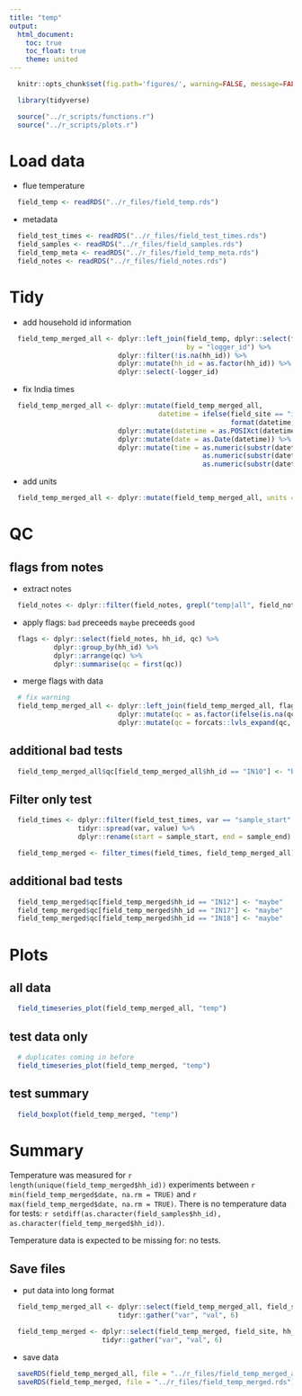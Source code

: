 ```yaml
---
title: "temp"
output:
  html_document:
    toc: true
    toc_float: true
    theme: united
---
```


```r
  knitr::opts_chunk$set(fig.path='figures/', warning=FALSE, message=FALSE, cache=TRUE)
```

```r
  library(tidyverse)
```

```r
  source("../r_scripts/functions.r")
  source("../r_scripts/plots.r")
```

# Load data

* flue temperature

```r
  field_temp <- readRDS("../r_files/field_temp.rds")
```

* metadata

```r
  field_test_times <- readRDS("../r_files/field_test_times.rds")
  field_samples <- readRDS("../r_files/field_samples.rds")
  field_temp_meta <- readRDS("../r_files/field_temp_meta.rds")
  field_notes <- readRDS("../r_files/field_notes.rds")
```

# Tidy

* add household id information

```r
  field_temp_merged_all <- dplyr::left_join(field_temp, dplyr::select(field_temp_meta, logger_id, hh_id, field_site),
                                            by = "logger_id") %>%
                           dplyr::filter(!is.na(hh_id)) %>%
                           dplyr::mutate(hh_id = as.factor(hh_id)) %>%  # should alaready be factor
                           dplyr::select(-logger_id)
```

* fix India times

```r
  field_temp_merged_all <- dplyr::mutate(field_temp_merged_all,
                                     datetime = ifelse(field_site == "india",
                                                       format(datetime, tz = "Asia/Calcutta"), datetime)) %>%
                           dplyr::mutate(datetime = as.POSIXct(datetime)) %>%
                           dplyr::mutate(date = as.Date(datetime)) %>%
                           dplyr::mutate(time = as.numeric(substr(datetime, 12, 13)) * 60 * 60 + 
                                                as.numeric(substr(datetime, 15, 16)) * 60 +
                                                as.numeric(substr(datetime, 18, 19)))
```

* add units
```r
  field_temp_merged_all <- dplyr::mutate(field_temp_merged_all, units = "degrees Celsius")
```

# QC

## flags from notes

* extract notes

```r
  field_notes <- dplyr::filter(field_notes, grepl("temp|all", field_notes$inst) == TRUE)
```

* apply flags: `bad` preceeds `maybe` preceeds `good`

```r
  flags <- dplyr::select(field_notes, hh_id, qc) %>%
           dplyr::group_by(hh_id) %>%
           dplyr::arrange(qc) %>%
           dplyr::summarise(qc = first(qc))
```

* merge flags with data

```r
  # fix warning
  field_temp_merged_all <- dplyr::left_join(field_temp_merged_all, flags, by = "hh_id") %>%
                           dplyr::mutate(qc = as.factor(ifelse(is.na(qc), "ok", as.character(qc)))) %>%
                           dplyr::mutate(qc = forcats::lvls_expand(qc, c("bad", "maybe", "ok")))
```

## additional bad tests

```r
  field_temp_merged_all$qc[field_temp_merged_all$hh_id == "IN10"] <- "bad"
```

## Filter only test

```r
  field_times <- dplyr::filter(field_test_times, var == "sample_start" | var == "sample_end") %>%
                 tidyr::spread(var, value) %>%
                 dplyr::rename(start = sample_start, end = sample_end)
```

```r
  field_temp_merged <- filter_times(field_times, field_temp_merged_all)
```

## additional bad tests

```r

  field_temp_merged$qc[field_temp_merged$hh_id == "IN12"] <- "maybe"
  field_temp_merged$qc[field_temp_merged$hh_id == "IN17"] <- "maybe"
  field_temp_merged$qc[field_temp_merged$hh_id == "IN18"] <- "maybe"

```

# Plots

## all data

```r
  field_timeseries_plot(field_temp_merged_all, "temp")
```

## test data only

```r
  # duplicates coming in before
  field_timeseries_plot(field_temp_merged, "temp")
```

## test summary

```r
  field_boxplot(field_temp_merged, "temp")
```

# Summary

Temperature was measured for `r length(unique(field_temp_merged$hh_id))` experiments between `r min(field_temp_merged$date, na.rm = TRUE)` and `r max(field_temp_merged$date, na.rm = TRUE)`. There is no temperature data for tests: `r setdiff(as.character(field_samples$hh_id), as.character(field_temp_merged$hh_id))`.

Temperature data is expected to be missing for: no tests.

## Save files

* put data into long format

```r
  field_temp_merged_all <- dplyr::select(field_temp_merged_all, field_site, hh_id, date, time, datetime, temp, units, qc) %>%
                           tidyr::gather("var", "val", 6)

  field_temp_merged <- dplyr::select(field_temp_merged, field_site, hh_id, date, time, datetime, temp, units, qc) %>%
                       tidyr::gather("var", "val", 6)
```

* save data

```r
  saveRDS(field_temp_merged_all, file = "../r_files/field_temp_merged_all.rds")
  saveRDS(field_temp_merged, file = "../r_files/field_temp_merged.rds")
```

